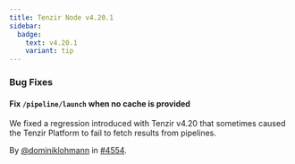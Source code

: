 ```yaml
---
title: Tenzir Node v4.20.1
sidebar:
  badge:
    text: v4.20.1
    variant: tip
---
```


### Bug Fixes

#### Fix `/pipeline/launch` when no cache is provided

We fixed a regression introduced with Tenzir v4.20 that sometimes caused the
Tenzir Platform to fail to fetch results from pipelines.

By [@dominiklohmann](https://github.com/dominiklohmann) in [#4554](https://github.com/tenzir/tenzir/pull/4554).
